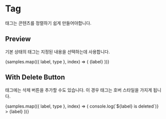 
<Meta title="Components/Tag" components={Tag} />

# Tag

태그는 콘텐츠를 정렬하기 쉽게 만들어야합니다.

## Preview

기본 상태의 태그는 지정된 내용을 선택하는데 사용합니다.

<Canvas>
  <Story name="Preview">
    <div style={{ display: 'flex' }}>
      {samples.map(({ label, type }, index) => (
        <Tag style={{ marginRight: 8 }} key={index} type={type}>
          {label}
        </Tag>
      ))}
    </div>
  </Story>
</Canvas>

## With Delete Button

태그에는 삭제 버튼을 추가할 수도 있습니다. 이 경우 태그는 호버 스타일을 가지게 됩니다.

<Canvas>
  <Story name="With Delete Button">
    <div style={{ display: 'flex' }}>
      {samples.map(({ label, type }, index) => (
        <Tag
          style={{ marginRight: 8 }}
          key={index}
          type={type}
          onDelete={(label) => console.log(`${label} is deleted`)}
        >
          {label}
        </Tag>
      ))}
    </div>
  </Story>
</Canvas>
